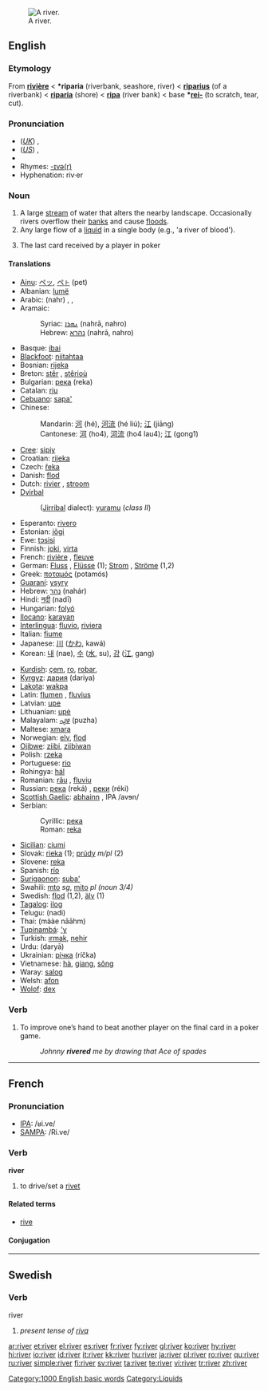 [[Image:Calonne (Les Bréards).JPG|thumb|right|A river.]]
==English==

{{rank|else|entered|none|506|river|change|happy|hours}}

===Etymology===
From {{OF.}} '''[[rivière]]''' < {{VL.}} '''*riparia''' (riverbank, seashore, river) < {{L.}} '''[[riparius]]''' (of a riverbank) < '''[[riparia]]''' (shore) < '''[[ripa]]''' (river bank) < {{PIE.}} base '''*[[rei-]]''' (to scratch, tear, cut).

===Pronunciation===
*(''[[Received Pronunciation|UK]]'') {{IPA|/ˈɹɪvə/}}, {{SAMPA|/"rIv@/}}
*(''[[General American|US]]'') {{IPA|/ˈɹɪvɚ/}}, {{SAMPA|/"rIv@`/}}
*{{audio|en-us-river.ogg|Audio (US)}}
*Rhymes: [[Rhymes:English:-ɪvə(r)|-ɪvə(r)]]
*Hyphenation: riv·er

===Noun===
{{en-noun}}

# A large [[stream]] of water that alters the nearby landscape. Occasionally rivers overflow their [[bank]]s and cause [[flood]]s.
# Any large flow of a [[liquid]] in a single body (e.g., 'a river of blood').
# {{poker}} The last card received by a player in poker

====Translations====
{{rfc-trans}}
{{top}}
*[[Ainu]]: [[ペッ#Ainu|ペッ]], [[ペト#Ainu|ペ<small>ト</small>]] (pet)
*Albanian: [[lumë]] {{f}}
*Arabic: {{ARchar|[[نهر|نَهْرٌ]]}} (nahr) {{m}}, {{ARchar|[[انهار|أنْهَار]]}} {{IPAchar|(’anháːr)}} {{p}}, {{ARchar|[[انهر|أنْهُر]]}} {{IPAchar|(’ánhur)}} {{p}}
*Aramaic:
*:Syriac: [[ܢܗܪܐ]] (nahrā, nahro) {{m}}
*:Hebrew: [[נהרא]] (nahrā, nahro) {{m}}
*Basque: [[ibai]]
*[[Blackfoot]]: [[niitahtaa]]
*Bosnian: [[rijeka]] {{f}}
*Breton: [[stêr]] {{f}}, [[stêrioù]] {{p}}
*Bulgarian: [[река]] (reka) {{f}}
*Catalan: [[riu]] {{m}}
*[[Cebuano]]: [[sapa']]
*Chinese:
*:Mandarin: [[河]] (hé), [[河流]] (hé liú); [[江]] (jiāng)
*:Cantonese: [[河]] (ho4), [[河流]] (ho4 lau4); [[江]] (gong1)
*[[Cree]]: [[sipiy]]
*Croatian: [[rijeka]] {{f}}
*Czech: [[řeka]] {{f}}
*Danish: [[flod]] {{c}}
*Dutch: [[rivier]] {{m}}, [[stroom]] {{m}}
*[[Dyirbal]] 
*:([[Jirribal]] dialect): [[yuramu]] (''class II'')
*Esperanto: [[rivero]]
*Estonian: [[jõgi#Estonian|jõgi]]
*Ewe: [[tɔsisi]] {{n}}
*Finnish: [[joki]], [[virta]]
*French: [[rivière]] {{f}}, [[fleuve]] {{m}}
*German: [[Fluss]] {{m}}, [[Flüsse]] {{p}} (1); [[Strom]] {{m}}, [[Ströme]] {{p}} (1,2)
*Greek: [[ποταμός]] (potamós) {{m}}
*[[Guaraní]]: [[ysyry]]
*Hebrew: [[נהר]] (nahár) {{m}}
*Hindi: [[नदी]] (nadī)
*Hungarian: [[folyó]]
*[[Ilocano]]: [[karayan]]
*[[Interlingua]]: [[fluvio]], [[riviera]]
*Italian: [[fiume]] {{m}}
*Japanese: [[川]] ([[かわ]], kawá)
*Korean: [[내]] (nae), [[수]] ([[水]], su), [[강]] ([[江]], gang)
{{mid}}
*[[Kurdish]]: [[çem]], [[ro]], [[robar]], {{KUchar|[[ڕوبار]]}}
*[[Kyrgyz]]: [[дария]] (dariya)
*[[Lakota]]: [[wakpa]]
*Latin: [[flumen]] {{n}}, [[fluvius]] {{m}}
*Latvian: [[upe]] {{f}}
*Lithuanian: [[upė]] {{f}}
*Malayalam: [[പുഴ]] (puzha)
*Maltese: [[xmara]] {{f}}
*Norwegian: [[elv]], [[flod]]
*[[Ojibwe]]: [[ziibi]], [[ziibiwan]] {{p}}
*Polish: [[rzeka]] {{f}}
*Portuguese: [[rio]] {{m}}
*Rohingya: [[hál]]
*Romanian: [[râu]] {{n}}, [[fluviu]] {{n}}
*Russian: [[река]] (reká) {{f}}, [[реки]] (réki) {{p}}
*[[Scottish Gaelic]]: [[abhainn]] {{f}}, IPA /avɘn/
*Serbian:
*:Cyrillic: [[река]] {{f}}
*:Roman: [[reka]] {{f}}
*[[Sicilian]]: [[ciumi]] {{m}}
*Slovak: [[rieka#Slovak|rieka]] {{f}} (1); [[prúd#Slovak|prúdy]] ''m/pl'' (2)
*Slovene: [[reka]] {{f}}
*Spanish: [[río]] {{m}}
*[[Surigaonon]]: [[suba']]
*Swahili: [[mto]] ''sg'', [[mito]] ''pl (noun 3/4)''
*Swedish: [[flod]] {{c}} (1,2), [[älv]] {{c}} (1)
*[[Tagalog]]: [[ilog]]
*Telugu: {{t|te|నది}}(nadi)
*Thai: {{THchar|[[แม่น้ำ]]}} (mààe nāāhm)
*[[Tupinambá]]: [['y]]
*Turkish: [[ırmak]], [[nehir]]
*Urdu: {{URchar|[[دریا]]}} (daryā)
*Ukrainian: [[річка]] (ríčka) {{f}}
*Vietnamese: [[hà]], [[giang]], [[sông]]
*Waray: [[salog]]
*Welsh: [[afon]]
*[[Wolof]]: [[dex#Wolof|dex]]
{{bottom}}

===Verb===
{{en-verb}}

# {{poker}} To improve one’s hand to beat another player on the final card in a poker game.
#: ''Johnny '''rivered''' me by drawing that Ace of spades''

[[Category:1000 English basic words]]

----

==French==

===Pronunciation===
*[[w:IPA|IPA]]: /ʁi.ve/
*[[w:SAMPA|SAMPA]]: /Ri.ve/

===Verb===
'''river'''

# to drive/set a [[rivet]]

====Related terms====
*[[rive#French|rive]]

====Conjugation====
{{fr-conj-er|riv|avoir}}

----

==Swedish==

===Verb===
;river

# ''present tense of [[riva]]''

[[Category:Liquids]]

[[ar:river]]
[[et:river]]
[[el:river]]
[[es:river]]
[[fr:river]]
[[fy:river]]
[[gl:river]]
[[ko:river]]
[[hy:river]]
[[hi:river]]
[[io:river]]
[[id:river]]
[[it:river]]
[[kk:river]]
[[hu:river]]
[[ja:river]]
[[pl:river]]
[[ro:river]]
[[qu:river]]
[[ru:river]]
[[simple:river]]
[[fi:river]]
[[sv:river]]
[[ta:river]]
[[te:river]]
[[vi:river]]
[[tr:river]]
[[zh:river]]